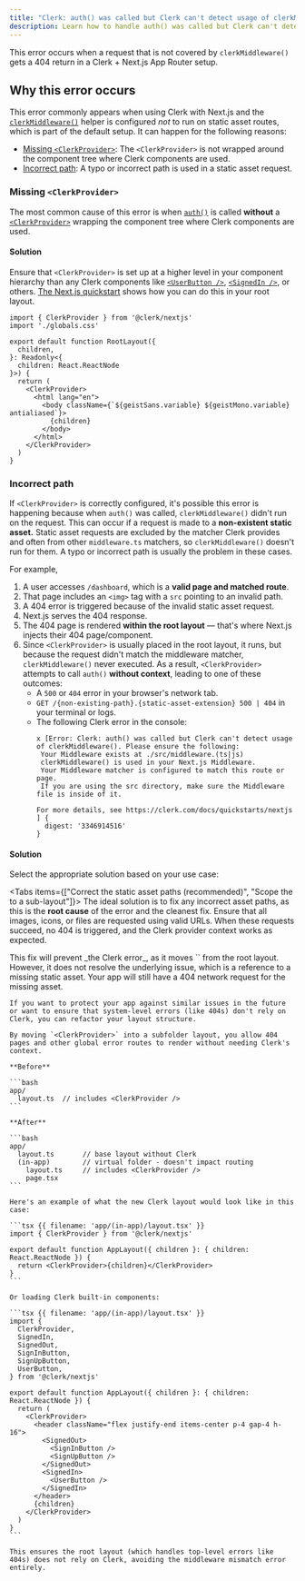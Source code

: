 ```yaml
---
title: "Clerk: auth() was called but Clerk can't detect usage of clerkMiddleware()"
description: Learn how to handle auth() was called but Clerk can't detect usage of clerkMiddleware() when getting 404 errors in Next.js.
---
```


This error occurs when a request that is not covered by `clerkMiddleware()` gets a 404 return in a Clerk + Next.js App Router setup.

## Why this error occurs

This error commonly appears when using Clerk with Next.js and the [`clerkMiddleware()`](/docs/references/nextjs/clerk-middleware) helper is configured _not_ to run on static asset routes, which is part of the default setup. It can happen for the following reasons:

- [Missing `<ClerkProvider>`](#missing-clerk-provider): The `<ClerkProvider>` is not wrapped around the component tree where Clerk components are used.
- [Incorrect path](#incorrect-path): A typo or incorrect path is used in a static asset request.

### Missing `<ClerkProvider>`

The most common cause of this error is when [`auth()`](/docs/references/nextjs/app-router/auth) is called **without** a [`<ClerkProvider>`](/docs/references/components/clerk-provider) wrapping the component tree where Clerk components are used.

<Include src="_partials/clerk-provider/explanation" />

#### Solution

Ensure that `<ClerkProvider>` is set up at a higher level in your component hierarchy than any Clerk components like [`<UserButton />`](/docs/references/components/user/user-button), [`<SignedIn />`](/docs/references/components/control/signed-in), or others. [The Next.js quickstart](https://clerk.com/docs/quickstarts/nextjs) shows how you can do this in your root layout.

```tsx {{ filename: 'app/layout.tsx' }}
import { ClerkProvider } from '@clerk/nextjs'
import './globals.css'

export default function RootLayout({
  children,
}: Readonly<{
  children: React.ReactNode
}>) {
  return (
    <ClerkProvider>
      <html lang="en">
        <body className={`${geistSans.variable} ${geistMono.variable} antialiased`}>
          {children}
        </body>
      </html>
    </ClerkProvider>
  )
}
```

### Incorrect path

If `<ClerkProvider>` is correctly configured, it's possible this error is happening because when `auth()` was called, `clerkMiddleware()` didn't run on the request. This can occur if a request is made to a **non-existent static asset.** Static asset requests are excluded by the matcher Clerk provides and often from other `middleware.ts` matchers, so `clerkMiddleware()` doesn't run for them. A typo or incorrect path is usually the problem in these cases.

For example,

1. A user accesses `/dashboard`, which is a **valid page and matched route**.
1. That page includes an `<img>` tag with a `src` pointing to an invalid path.
1. A 404 error is triggered because of the invalid static asset request.
1. Next.js serves the 404 response.
1. The 404 page is rendered **within the root layout** — that's where Next.js injects their 404 page/component.
1. Since `<ClerkProvider>` is usually placed in the root layout, it runs, but because the request didn't match the middleware matcher, `clerkMiddleware()` never executed. As a result, `<ClerkProvider>` attempts to call `auth()` **without context**, leading to one of these outcomes:
   - A `500` or `404` error in your browser's network tab.
   - `GET /{non-existing-path}.{static-asset-extension} 500 | 404` in your terminal or logs.
   - The following Clerk error in the console:
     ```text
     x [Error: Clerk: auth() was called but Clerk can't detect usage of clerkMiddleware(). Please ensure the following:
      Your Middleware exists at ./src/middleware.(ts|js)
      clerkMiddleware() is used in your Next.js Middleware.
      Your Middleware matcher is configured to match this route or page.
      If you are using the src directory, make sure the Middleware file is inside of it.

     For more details, see https://clerk.com/docs/quickstarts/nextjs
     ] {
       digest: '3346914516'
     }
     ```

#### Solution

Select the appropriate solution based on your use case:

<Tabs items={["Correct the static asset paths (recommended)", "Scope the <ClerkProvider> to a sub-layout"]}>
  <Tab>
    The ideal solution is to fix any incorrect asset paths, as this is the **root cause** of the error and the cleanest fix. Ensure that all images, icons, or files are requested using valid URLs. When these requests succeed, no 404 is triggered, and the Clerk provider context works as expected.
  </Tab>

  <Tab>
    This fix will prevent _the Clerk error_, as it moves `<ClerkProvider>` from the root layout. However, it does not resolve the underlying issue, which is a reference to a missing static asset. Your app will still have a 404 network request for the missing asset.

    If you want to protect your app against similar issues in the future or want to ensure that system-level errors (like 404s) don't rely on Clerk, you can refactor your layout structure.

    By moving `<ClerkProvider>` into a subfolder layout, you allow 404 pages and other global error routes to render without needing Clerk's context.

    **Before**

    ```bash
    app/
      layout.ts  // includes <ClerkProvider />
    ```

    **After**

    ```bash
    app/
      layout.ts       // base layout without Clerk
      (in-app)        // virtual folder - doesn't impact routing
        layout.ts     // includes <ClerkProvider />
        page.tsx
    ```

    Here's an example of what the new Clerk layout would look like in this case:

    ```tsx {{ filename: 'app/(in-app)/layout.tsx' }}
    import { ClerkProvider } from '@clerk/nextjs'

    export default function AppLayout({ children }: { children: React.ReactNode }) {
      return <ClerkProvider>{children}</ClerkProvider>
    }
    ```

    Or loading Clerk built-in components:

    ```tsx {{ filename: 'app/(in-app)/layout.tsx' }}
    import {
      ClerkProvider,
      SignedIn,
      SignedOut,
      SignInButton,
      SignUpButton,
      UserButton,
    } from '@clerk/nextjs'

    export default function AppLayout({ children }: { children: React.ReactNode }) {
      return (
        <ClerkProvider>
          <header className="flex justify-end items-center p-4 gap-4 h-16">
            <SignedOut>
              <SignInButton />
              <SignUpButton />
            </SignedOut>
            <SignedIn>
              <UserButton />
            </SignedIn>
          </header>
          {children}
        </ClerkProvider>
      )
    }
    ```

    This ensures the root layout (which handles top-level errors like 404s) does not rely on Clerk, avoiding the middleware mismatch error entirely.
  </Tab>
</Tabs>
